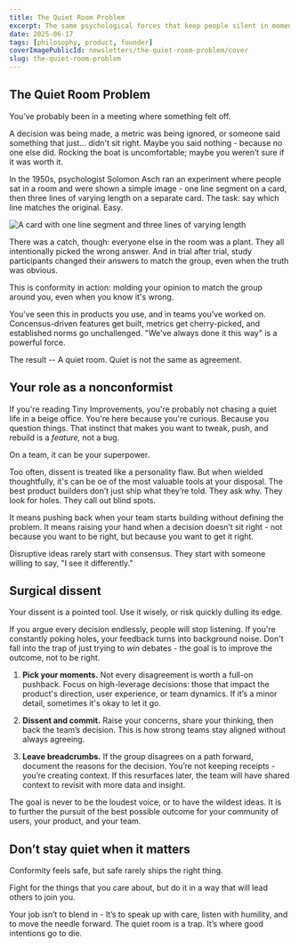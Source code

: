```yaml
---
title: The Quiet Room Problem
excerpt: The same psychological forces that keep people silent in moments of crisis also show up in product development - when no one questions a flawed idea, chases hard truths in the data, or speaks up for the little guy.
date: 2025-06-17
tags: [philosophy, product, founder]
coverImagePublicId: newsletters/the-quiet-room-problem/cover
slug: the-quiet-room-problem
---
```


## The Quiet Room Problem
You’ve probably been in a meeting where something felt off.

A decision was being made, a metric was being ignored, or someone said something that just... didn't sit right. Maybe you said nothing -  because no one else did. Rocking the boat is uncomfortable; maybe you weren’t sure if it was worth it.

In the 1950s, psychologist Solomon Asch ran an experiment where people sat in a room and were shown a simple image - one line segment on a card, then three lines of varying length on a separate card. The task: say which line matches the original. Easy.

<Image
  publicId="newsletters/the-quiet-room-problem/asch-experiment"
  caption="What if I told you everyone else picked A?"
  alt="A card with one line segment and three lines of varying length"
/>

There was a catch, though: everyone else in the room was a plant. They all intentionally picked the wrong answer. And in trial after trial, study participants changed their answers to match the group, even when the truth was obvious.

This is conformity in action: molding your opinion to match the group around you, even when you know it's wrong.

You've seen this in products you use, and in teams you've worked on. Concensus-driven features get built, metrics get cherry-picked, and established norms go unchallenged. "We've always done it this way" is a powerful force.

The result -- A quiet room. Quiet is not the same as agreement.


## Your role as a nonconformist

If you're reading Tiny Improvements, you're probably not chasing a quiet life in a beige office. You're here because you're curious. Because you question things. That instinct that makes you want to tweak, push, and rebuild is a _feature,_ not a bug.

On a team, it can be your superpower.

Too often, dissent is treated like a personality flaw. But when wielded thoughtfully, it's can be oe of the most valuable tools at your disposal. The best product builders don’t just ship what they’re told. They ask why. They look for holes. They call out blind spots.

It means pushing back when your team starts building without defining the problem. It means raising your hand when a decision doesn’t sit right - not because you want to be right, but because you want to get it right.

Disruptive ideas rarely start with consensus. They start with someone willing to say, "I see it differently."


## Surgical dissent

Your dissent is a pointed tool. Use it wisely, or risk quickly dulling its edge.

If you argue every decision endlessly, people will stop listening. If you're constantly poking holes, your feedback turns into background noise. Don't fall into the trap of just trying to _win_ debates - the goal is to improve the outcome, not to be right.

1. **Pick your moments.** Not every disagreement is worth a full-on pushback. Focus on high-leverage decisions: those that impact the product's direction, user experience, or team dynamics. If it’s a minor detail, sometimes it's okay to let it go.

2. **Dissent and commit.** Raise your concerns, share your thinking, then back the team’s decision. This is how strong teams stay aligned without always agreeing.

3. **Leave breadcrumbs.** If the group disagrees on a path forward, document the reasons for the decision. You’re not keeping receipts - you’re creating context. If this resurfaces later, the team will have shared context to revisit with more data and insight.

The goal is never to be the loudest voice, or to have the wildest ideas. It is to further the pursuit of the best possible outcome for your community of users, your product, and your team.

## Don’t stay quiet when it matters

Conformity feels safe, but safe rarely ships the right thing.

<PullQuote author="Ruth Bader Ginsburg">
  Fight for the things that you care about, but do it in a way that will lead others to join you.
</PullQuote>

Your job isn’t to blend in - It’s to speak up with care, listen with humility, and to move the needle forward. The quiet room is a trap. It’s where good intentions go to die.
